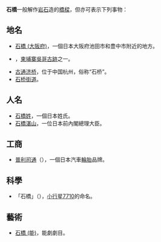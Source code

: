 '''石橋'''一般解作[[岩石|岩石]]造的[[橋|橋樑]]，但亦可表示下列事物：

== 地名 ==
*[[石橋_(大阪府)|石橋 (大阪府)]]，一個日本大阪府池田市和豊中市附近的地方。
*{{tsl|en|Spean Thma|石橋 (柬埔寨)|石橋}}，[[柬埔寨|柬埔寨]][[吳哥古跡|吳哥古跡]]之一。
* [[古通济桥|古通济桥]]，位于中国杭州，俗称“石桥”。
* [[石桥街道|石桥街道]]。

== 人名 ==
*[[石橋姓|石橋姓]]，一個日本姓氏。
*[[石橋湛山|石橋湛山]]，一位日本前內閣總理大臣。

== 工商 ==
*[[普利司通|普利司通]]（{{lang|en|Bridgestone}}），一個日本汽車[[輪胎|輪胎]]品牌。

== 科學 ==
*「石橋」（{{lang|en|Ishibashi}}），[[小行星7710|小行星7710]]的命名。

== 藝術 ==
* [[石橋_(能)|石橋 (能)]]，能劇劇目。

{{消歧义|Cat=二字消歧义|Shi}}